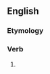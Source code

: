 ==English==

===Etymology===
{{suffix|en|cleanse|eth}}

===Verb===
{{head|en|verb form}}

# {{en-archaic third-person singular of|cleanse}}